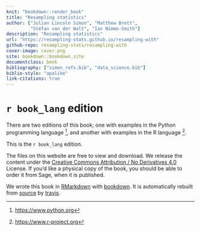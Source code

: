 ```yaml
---
knit: "bookdown::render_book"
title: "Resampling statistics"
author: ["Julian Lincoln Simon", "Matthew Brett",
         "Stéfan van der Walt", "Ian Nimmo-Smith"]
description: "Resampling statistics"
url: "https://resampling-stats.github.io/resampling-with"
github-repo: resampling-stats/resampling-with
cover-image: cover.png
site: bookdown::bookdown_site
documentclass: book
bibliography: ["simon_refs.bib", "data_science.bib"]
biblio-style: "apalike"
link-citations: true
---
```


# `r book_lang` edition {-}

There are two editions of this book; one with examples in the Python
programming language [^python], and another with examples in the R language
[^R].

This is the `r book_lang` edition.

The files on this website are free to view and download. We release the content
under the [Creative Commons Attribution / No Derivatives
4.0](http://creativecommons.org/licenses/by-nd/4.0/) License. If you'd like
a physical copy of the book, you should be able to order it from Sage, when it
is published.

We wrote this book in
[RMarkdown](https://rmarkdown.rstudio.com) with
[bookdown](https://bookdown.org). It is automatically rebuilt
from
[source](https://github.com/resampling-stats/resampling-with) by
[travis](http://travis-ci.org/).

<!---
Links that we may use in several chapters.
-->

[^python]: <https://www.python.org>
[^R]: <https://www.r-project.org>
